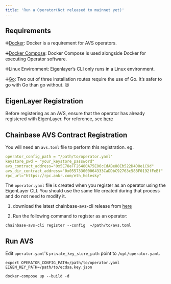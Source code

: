 ```yaml
---
title: 'Run a Operator(Not released to mainnet yet)'
---
```


## Requirements

➕[Docker](https://docs.docker.com/get-docker/): Docker is a requirement for AVS operators.

➕[Docker Compose](https://docs.docker.com/compose/install/):  Docker Compose is used alongside Docker for executing Operator software. 

➕Linux Environment: Eigenlayer’s CLI only runs in a Linux environment.

➕[Go](https://go.dev/doc/install): Two out of three installation routes require the use of Go. It’s safer to go with Go than go without. 😉

## EigenLayer Registration

Before registering as an AVS, ensure that the operator has already registered with EigenLayer. 
For reference, see [here](https://docs.eigenlayer.xyz/eigenlayer/operator-guides/operator-installation)

## Chainbase AVS Contract Registration

You will need an `avs.toml` file to perform this registration. eg.

```yaml
operator_config_path = "/path/to/operator.yaml"
keystore_pwd = "your_keystore_password"
avs_contract_address="0x5E78eFF26480A75E06cCdABe88Eb522D4D8e1C9d"
avs_dir_contract_address="0x055733000064333CaDDbC92763c58BF0192fFeBf"
rpc_url="https://rpc.ankr.com/eth_holesky"
```

The `operator.yaml` file is created when you register as an operator using the EigenLayer CLI. You should use the same file created during that process and do not need to modify it.

1. download the latest chainbase-avs-cli release from [here](https://github.com/chainbase-labs/chainbase-avs-contracts/releases)


2. Run the following command to register as an operator:

```
chainbase-avs-cli register --config  ~/path/to/avs.toml
``` 

## Run AVS

Edit `operator.yaml`'s `private_key_store_path` point to `/opt/operator.yaml`.


```shell
export OPERATOR_CONFIG_PATH=/path/to/operator.yaml  EIGEN_KEY_PATH=/path/to/ecdsa.key.json

docker-compose up --build -d
```